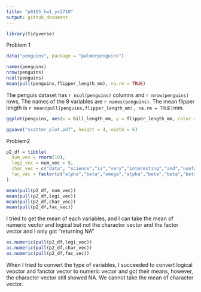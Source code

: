 ```yaml
---
title: "p8105_hw1_yx2710"
output: github_document
---
```


```r
library(tidyverse)
```


Problem 1

```r
data("penguins", package = "palmerpenguins")
```

```r
names(penguins)
nrow(penguins)
ncol(penguins)
mean(pull(penguins,flipper_length_mm), na.rm = TRUE)
```

The penguis dataset has `r ncol(penguins)` columns and `r nrow(penguins)` rows, The names of the 8 variables are `r names(penguins)`. The mean flipper length is `r mean(pull(penguins,flipper_length_mm), na.rm = TRUE)`mm.


```r
ggplot(penguins, aes(x = bill_length_mm, y = flipper_length_mm, color = species)) + geom_point()
```

```r
ggsave("scatter_plot.pdf", height = 4, width = 6)
```

Problem2

```r
p2_df = tibble(
  num_vec = rnorm(10),
  logi_vec = num_vec > 0,
  char_vec = c("data", "science","is","very","interesting","and","useful","as","well","yeah"),
  fac_vec = factor(c("alpha","beta","omega","alpha","beta","beta","beta","omega","beta","beta"))
)
```

```r
mean(pull(p2_df, num_vec))
mean(pull(p2_df,logi_vec))
mean(pull(p2_df,char_vec))
mean(pull(p2_df,fac_vec))
```
I tried to get the mean of each variables, and I can take the mean of numeric vector and logical but not the charactor vector and the factor vector and I only  got "returning NA"


```r
as.numeric(pull(p2_df,logi_vec))
as.numeric(pull(p2_df,char_vec))
as.numeric(pull(p2_df,fac_vec))
```

When I tried to convert the type of variables, I succeeded to convert logical veoctor and fanctor vector to numeric vector and got their means, however, the character vector still showed NA. We cannot take the mean of character vector.

